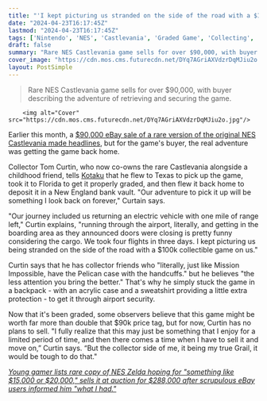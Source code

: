 ```yaml
---
title: "'I kept picturing us stranded on the side of the road with a $100k collectible game': Holy grail Castlevania buyer outlines his daring reverse heist to get the game home"
date: "2024-04-23T16:17:45Z"
lastmod: "2024-04-23T16:17:45Z"
tags: ['Nintendo', 'NES', 'Castlevania', 'Graded Game', 'Collecting', 'eBay', 'Zelda']
draft: false
summary: "Rare NES Castlevania game sells for over $90,000, with buyer describing the adventure of retrieving and securing the game."
cover_image: "https://cdn.mos.cms.futurecdn.net/DYq7AGriAXVdzrDqMJiu2o.jpg" 
layout: PostSimple
---
```

> Rare NES Castlevania game sells for over $90,000, with buyer describing the adventure of retrieving and securing the game.


        <img alt="Cover" src="https://cdn.mos.cms.futurecdn.net/DYq7AGriAXVdzrDqMJiu2o.jpg"/>
        
Earlier this month, a [$90,000 eBay sale of a rare version of the original NES Castlevania made headlines](https://www.gamesradar.com/holy-grail-nes-castlevania-sells-for-over-dollar90000-losing-bidder-predicts-a-dollar250k-flip-but-the-buyer-says-he-wanted-the-first-game-my-mom-ever-bought-me/), but for the game's buyer, the real adventure was getting the game back home.

Collector Tom Curtin, who now co-owns the rare Castlevania alongside a childhood friend, tells [Kotaku](https://kotaku.com/castlevania-vintage-collectible-ebay-heritage-grail-1851423542) that he flew to Texas to pick up the game, took it to Florida to get it properly graded, and then flew it back home to deposit it in a New England bank vault. "Our adventure to pick it up will be something I look back on forever," Curtain says.

"Our journey included us returning an electric vehicle with one mile of range left," Curtin explains, "running through the airport, literally, and getting in the boarding area as they announced doors were closing is pretty funny considering the cargo. We took four flights in three days. I kept picturing us being stranded on the side of the road with a $100k collectible game on us."

Curtin says that he has collector friends who "literally, just like Mission Impossible, have the Pelican case with the handcuffs." but he believes "the less attention you bring the better." That's why he simply stuck the game in a backpack - with an acrylic case and a sweatshirt providing a little extra protection - to get it through airport security.

Now that it's been graded, some observers believe that this game might be worth far more than double that $90k price tag, but for now, Curtin has no plans to sell. "I fully realize that this may just be something that I enjoy for a limited period of time, and then there comes a time when I have to sell it and move on,” Curtin says. “But the collector side of me, it being my true Grail, it would be tough to do that."

[<em>Young gamer lists rare copy of NES Zelda hoping for "something like $15,000 or $20,000," sells it at auction for $288,000 after scrupulous eBay users informed him "what I had."</em>](https://www.gamesradar.com/young-gamer-lists-rare-copy-of-nes-zelda-hoping-for-something-like-dollar15000-or-dollar20000-sells-it-at-auction-for-dollar288000-after-scrupulous-ebay-users-informed-him-what-i-had/)
        